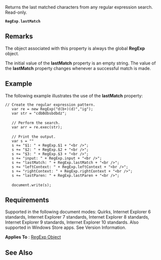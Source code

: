 Returns the last matched characters from any regular expression search. Read-only.

 '''RegExp'''.'''lastMatch'''

==Remarks==
The object associated with this property is always the global '''RegExp''' object.

The initial value of the '''lastMatch''' property is an empty string. The value of the '''lastMatch''' property changes whenever a successful match is made.


==Example==
The following example illustrates the use of the '''lastMatch''' property:

 // Create the regular expression pattern.
    var re = new RegExp("d(b+)(d)","ig");
    var str = "cdbBdbsbdbdz";
 
    // Perform the search.
    var arr = re.exec(str);
 
    // Print the output.
    var s = "" 
    s += "$1: " + RegExp.$1 + "&lt;br /&gt;";
    s += "$2: " + RegExp.$2 + "&lt;br /&gt;";
    s += "$3: " + RegExp.$3 + "&lt;br /&gt;";
    s += "input: " + RegExp.input + "&lt;br /&gt;";
    s += "lastMatch: " + RegExp.lastMatch + "&lt;br /&gt;";
    s += "leftContext: " + RegExp.leftContext + "&lt;br /&gt;";
    s += "rightContext: " + RegExp.rightContext + "&lt;br /&gt;"; 
    s += "lastParen: " + RegExp.lastParen + "&lt;br /&gt;";
 
    document.write(s);

==Requirements==
Supported in the following document modes: Quirks, Internet Explorer 6 standards, Internet Explorer 7 standards, Internet Explorer 8 standards, Internet Explorer 9 standards, Internet Explorer 10 standards. Also supported in Windows Store apps. See Version Information.

'''Applies To''' : [[javascript/RegExp|RegExp Object]]


==See Also==

              

              

              

              

              

              

              
